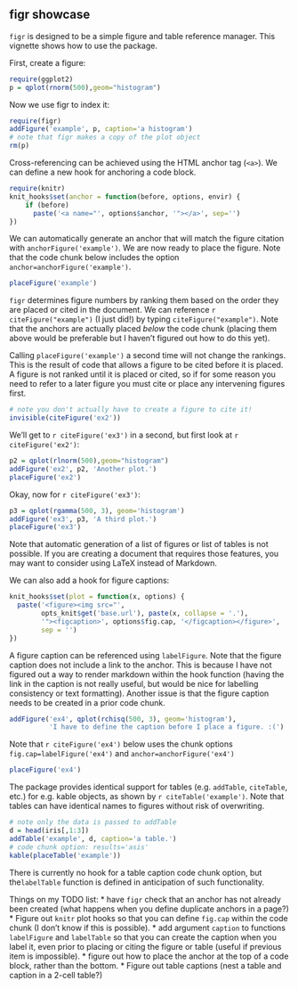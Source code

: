 %\VignetteEngine{knitr::knitr}
%\VignetteIndexEntry{figr-showcase}

figr showcase
---------

`figr` is designed to be a simple figure and table reference manager. This vignette shows how to use the package. 

First, create a figure:
```{r message=FALSE, warning=FALSE}
require(ggplot2)
p = qplot(rnorm(500),geom="histogram")
```

Now we use figr to index it:
```{r message=FALSE}
require(figr)
addFigure('example', p, caption='a histogram')
# note that figr makes a copy of the plot object
rm(p)
```
Cross-referencing can be achieved using the HTML anchor tag (`<a>`). We can define a new hook for anchoring a code block.

```{r results='hide', message=FALSE}
require(knitr)
knit_hooks$set(anchor = function(before, options, envir) {
    if (before) 
	  paste('<a name="', options$anchor, '"></a>', sep='')
})
```

We can automatically generate an anchor that will match the figure citation with `anchorFigure('example')`. We are now ready to place the figure. Note that the code chunk below includes the option `anchor=anchorFigure('example')`. 

```{r message=FALSE, warning=FALSE, anchor=anchorFigure('example')}
placeFigure('example')
```

`figr` determines figure numbers by ranking them based on the order they are placed or cited in the document. We can reference `r citeFigure("example")` (I just did!) by typing `citeFigure("example")`. Note that the anchors are actually placed *below* the code chunk (placing them above would be preferable but I haven't figured out how to do this yet). 

Calling `placeFigure('example')` a second time will not change the rankings. This is the result of code that allows a figure to be cited before it is placed. A figure is not ranked until it is placed or cited, so if for some reason you need to refer to a later figure you must cite or place any intervening figures first. 

```{r message=FALSE, warning=FALSE}
# note you don't actually have to create a figure to cite it!
invisible(citeFigure('ex2'))
```

We'll get to `r citeFigure('ex3')` in a second, but first look at `r citeFigure('ex2')`:

```{r message=FALSE, warning=FALSE, anchor=anchorFigure('ex2')}
p2 = qplot(rlnorm(500),geom="histogram")
addFigure('ex2', p2, 'Another plot.')
placeFigure('ex2')
```

Okay, now for `r citeFigure('ex3')`:

```{r message=FALSE, warning=FALSE, anchor=anchorFigure('ex3')}
p3 = qplot(rgamma(500, 3), geom='histogram')
addFigure('ex3', p3, 'A third plot.')
placeFigure('ex3')
```

Note that automatic generation of a list of figures or list of tables is not possible. If you are creating a document that requires those features, you may want to consider using LaTeX instead of Markdown.

We can also add a hook for figure captions:

```{r results='hide'}
knit_hooks$set(plot = function(x, options) {
  paste('<figure><img src="',
        opts_knit$get('base.url'), paste(x, collapse = '.'),
        '"><figcaption>', options$fig.cap, '</figcaption></figure>',
        sep = '')
})
```

A figure caption can be referenced using `labelFigure`. Note that the figure caption does not include a link to the anchor. This is because I have not figured out a way to render markdown within the hook function (having the link in the caption is not really useful, but would be nice for labelling consistency or text formatting). Another issue is that the figure caption needs to be created in a prior code chunk.

```{r}
addFigure('ex4', qplot(rchisq(500, 3), geom='histogram'), 
          'I have to define the caption before I place a figure. :(')
```

Note that `r citeFigure('ex4')` below uses the chunk options `fig.cap=labelFigure('ex4')` and `anchor=anchorFigure('ex4')`
```{r anchor=anchorFigure('ex4'), fig.cap=labelFigure('ex4'), message=FALSE}
placeFigure('ex4')
```

The package provides identical support for tables (e.g. `addTable`, `citeTable`, etc.) for e.g. kable objects, as shown by `r citeTable('example')`. Note that tables can have identical names to figures without risk of overwriting.

```{r message=FALSE, warning=FALSE, results='asis', anchor=anchorTable('example')}
# note only the data is passed to addTable
d = head(iris[,1:3])
addTable('example', d, caption='a table.')
# code chunk option: results='asis'
kable(placeTable('example'))
```

There is currently no hook for a table caption code chunk option, but the`labelTable` function is defined in anticipation of such functionality.

Things on my TODO list:
* have `figr` check that an anchor has not already been created (what happens when you define duplicate anchors in a page?)
* Figure out `knitr` plot hooks so that you can define `fig.cap` within the code chunk (I don't know if this is possible).
* add argument `caption` to functions `labelFigure` and `labelTable` so that you can create the caption when you label it, even prior to placing or citing the figure or table (useful if previous item is impossible).
* figure out how to place the anchor at the top of a code block, rather than the bottom.
* Figure out table captions (nest a table and caption in a 2-cell table?)
